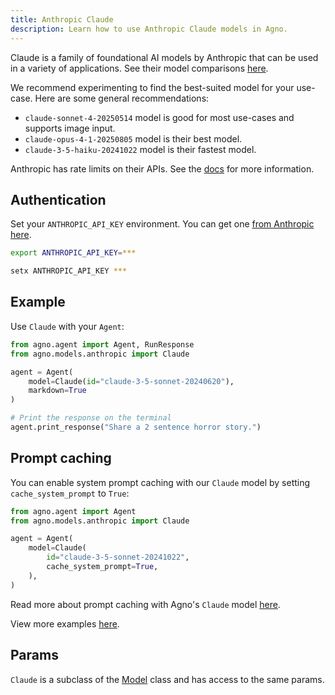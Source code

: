 ```yaml
---
title: Anthropic Claude
description: Learn how to use Anthropic Claude models in Agno.
---
```


Claude is a family of foundational AI models by Anthropic that can be used in a variety of applications.
See their model comparisons [here](https://docs.anthropic.com/en/docs/about-claude/models#model-comparison-table).

We recommend experimenting to find the best-suited model for your use-case. Here are some general recommendations:

- `claude-sonnet-4-20250514` model is good for most use-cases and supports image input.
- `claude-opus-4-1-20250805` model is their best model.
- `claude-3-5-haiku-20241022` model is their fastest model.

Anthropic has rate limits on their APIs. See the [docs](https://docs.anthropic.com/en/api/rate-limits#response-headers) for more information.

## Authentication

Set your `ANTHROPIC_API_KEY` environment. You can get one [from Anthropic here](https://console.anthropic.com/settings/keys).

<CodeGroup>

```bash Mac
export ANTHROPIC_API_KEY=***
```

```bash Windows
setx ANTHROPIC_API_KEY ***
```

</CodeGroup>

## Example

Use `Claude` with your `Agent`:

<CodeGroup>

```python agent.py
from agno.agent import Agent, RunResponse
from agno.models.anthropic import Claude

agent = Agent(
    model=Claude(id="claude-3-5-sonnet-20240620"),
    markdown=True
)

# Print the response on the terminal
agent.print_response("Share a 2 sentence horror story.")
```

## Prompt caching

You can enable system prompt caching with our `Claude` model by setting `cache_system_prompt` to `True`:

```python
from agno.agent import Agent
from agno.models.anthropic import Claude

agent = Agent(
    model=Claude(
        id="claude-3-5-sonnet-20241022",
        cache_system_prompt=True,
    ),
)
```

Read more about prompt caching with Agno's `Claude` model [here](https://docs.agno.com/examples/models/anthropic/prompt_caching).

</CodeGroup>

<Note> View more examples [here](/examples/models/anthropic/basic). </Note>

## Params

<Snippet file="model-claude-params.mdx" />

`Claude` is a subclass of the [Model](/reference/models/model) class and has access to the same params.
